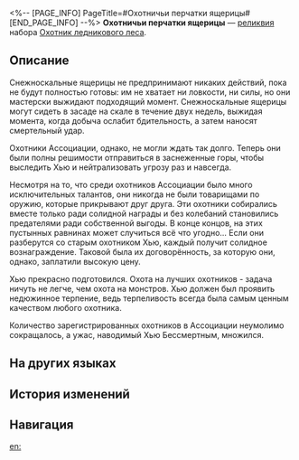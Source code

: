 <%-- [PAGE_INFO]
PageTitle=#Охотничьи перчатки ящерицы#
[END_PAGE_INFO] --%>
{{Реликвия Инфобокс
|id          = 61042
|Изображение = Предмет Охотничьи перчатки ящерицы.png
|Набор       = Охотник ледникового леса
|Предмет     = Руки
|Упоминания  = 
}}
{{Описание|Пара тактических перчаток, к которым накрепко пришиты чешуйчатые когти снежноскальных ящериц. С их помощью можно забираться на любые отвесные стены.}}
'''Охотничьи перчатки ящерицы''' — [[реликвия]] набора [[Охотник ледникового леса]].

==Описание==
Снежноскальные ящерицы не предпринимают никаких действий, пока не будут полностью готовы: им не хватает ни ловкости, ни силы, но они мастерски выжидают подходящий момент. Снежноскальные ящерицы могут сидеть в засаде на скале в течение двух недель, выжидая момента, когда добыча ослабит бдительность, а затем наносят смертельный удар.

Охотники Ассоциации, однако, не могли ждать так долго. Теперь они были полны решимости отправиться в заснеженные горы, чтобы выследить Хью и нейтрализовать угрозу раз и навсегда.

Несмотря на то, что среди охотников Ассоциации было много исключительных талантов, они никогда не были товарищами по оружию, которые прикрывают друг друга. Эти охотники собирались вместе только ради солидной награды и без колебаний становились предателями ради собственной выгоды. В конце концов, на этих пустынных равнинах может случиться всё что угодно... Если они разберутся со старым охотником Хью, каждый получит солидное вознаграждение. Таковой была их договорённость, за которую они, однако, заплатили высокую цену.

Хью прекрасно подготовился. Охота на лучших охотников - задача ничуть не легче, чем охота на монстров. Хью должен был проявить недюжинное терпение, ведь терпеливость всегда была самым ценным качеством любого охотника.

Количество зарегистрированных охотников в Ассоциации неумолимо сокращалось, а ужас, наводимый Хью Бессмертным, множился.

==На других языках==
{{На других языках
|en   = Hunter's Lizard Gloves
|zhs  = 雪猎的巨蜥手套
|zht  = 雪獵的巨蜥手套
|ja   = {{Rubi|狩人|かりゅうど}}のオオトカゲグローブ
|ko   = 설원 사냥꾼의 도마뱀 장갑
|es   = Guantes de petrolagarto del cazador
|fr   = Gants en lézard de chasseur
|ru   = Охотничьи перчатки ящерицы
|th   = Hunter's Lizard Gloves
|vi   = Găng Tay Thằn Lằn Của Thợ Săn
|de   = Echsenhandschuhe des Jägers
|id   = Hunter's Lizard Gloves
|pt   = Luvas de Lagarto do Caçador
}}

==История изменений==
{{История изменений|3.5}}

==Навигация==
{{Набор Реликвий Навбокс|Охотник ледникового леса}}

[[en:]]